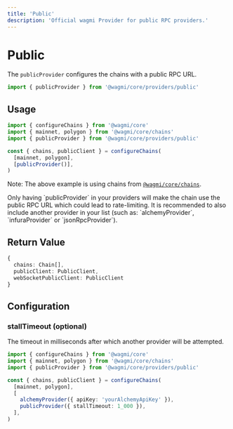 ```yaml
---
title: 'Public'
description: 'Official wagmi Provider for public RPC providers.'
---
```



# Public

The `publicProvider` configures the chains with a public RPC URL.

```ts
import { publicProvider } from '@wagmi/core/providers/public'
```

## Usage

```ts
import { configureChains } from '@wagmi/core'
import { mainnet, polygon } from '@wagmi/core/chains'
import { publicProvider } from '@wagmi/core/providers/public'

const { chains, publicClient } = configureChains(
  [mainnet, polygon],
  [publicProvider()],
)
```

Note: The above example is using chains from [`@wagmi/core/chains`](/core/chains#wagmicorechains).

<Callout type="warning">
  Only having `publicProvider` in your providers will make the chain use the
  public RPC URL which could lead to rate-limiting. It is recommended to also
  include another provider in your list (such as: `alchemyProvider`,
  `infuraProvider` or `jsonRpcProvider`).
</Callout>

## Return Value

```ts
{
  chains: Chain[],
  publicClient: PublicClient,
  webSocketPublicClient: PublicClient
}
```

## Configuration

### stallTimeout (optional)

The timeout in milliseconds after which another provider will be attempted.

```ts {9}
import { configureChains } from '@wagmi/core'
import { mainnet, polygon } from '@wagmi/core/chains'
import { publicProvider } from '@wagmi/core/providers/public'

const { chains, publicClient } = configureChains(
  [mainnet, polygon],
  [
    alchemyProvider({ apiKey: 'yourAlchemyApiKey' }),
    publicProvider({ stallTimeout: 1_000 }),
  ],
)
```
